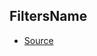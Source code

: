 ## FiltersName



- [Source](https://github.com/Androz2091/discord-player/blob/e6e6eb7/packages/discord-player/src/types/types.ts#L8)